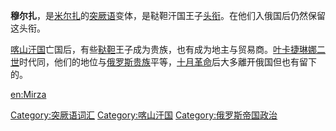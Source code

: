 {{unreferenced|time=2010-10-21T02:17:42+00:00}}
'''穆尔扎'''，是[[米尔扎|米尔扎]]的[[突厥语|突厥语]]变体，是鞑靼汗国王子[[头衔|头衔]]。在他们入俄国后仍然保留这头衔。

[[喀山汗国|喀山汗国]]亡国后，有些[[鞑靼|鞑靼]]王子成为贵族，也有成为地主与贸易商。[[叶卡捷琳娜二世|叶卡捷琳娜二世]]时代同，他们的地位与[[俄罗斯贵族|俄罗斯贵族]]平等，[[十月革命|十月革命]]后大多離开俄国但也有留下的。

[[Category:突厥语词汇|Category:突厥语词汇]]
[[Category:喀山汗国|Category:喀山汗国]]
[[Category:俄罗斯帝国政治|Category:俄罗斯帝国政治]]

[[en:Mirza|en:Mirza]]